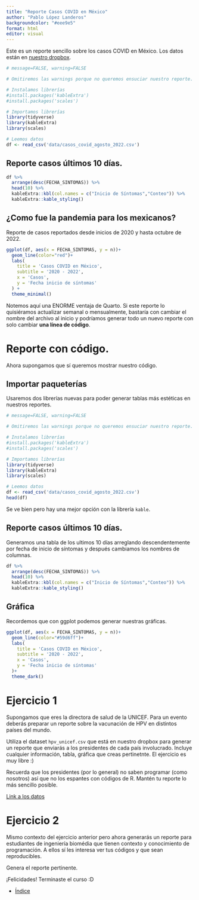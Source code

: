 ```yaml
---
title: "Reporte Casos COVID en México"
author: "Pablo López Landeros"
backgroundcolor: "#eee9e5"
format: html
editor: visual
---
```

Este es un reporte sencillo sobre los casos COVID en México. Los datos están en [nuestro dropbox](https://www.dropbox.com/sh/yd73542zaptsjti/AAByxnocfxM2FCoh7LjRg8Gwa/datos?dl=0&preview=casos_covid_agosto_2022.csv&subfolder_nav_tracking=1). 

```r
# message=FALSE, warning=FALSE

# Omitiremos las warnings porque no queremos ensuciar nuestro reporte. Notemos que instalaremos y usaremos dos librerías nuevas.

# Instalamos librerías
#install.packages('kableExtra')
#install.packages('scales')

# Importamos librerías
library(tidyverse)
library(kableExtra)
library(scales)

# Leemos datos
df <- read_csv('data/casos_covid_agosto_2022.csv')
```

## Reporte casos últimos 10 días. 

```r
df %>% 
  arrange(desc(FECHA_SINTOMAS)) %>% 
  head(10) %>% 
  kableExtra::kbl(col.names = c("Inicio de Síntomas","Conteo")) %>%
  kableExtra::kable_styling()
```

## ¿Como fue la pandemia para los mexicanos?

Reporte de casos reportados desde inicios de 2020 y hasta octubre de 2022.

```r
ggplot(df, aes(x = FECHA_SINTOMAS, y = n))+
  geom_line(color="red")+
  labs(
    title = 'Casos COVID en México',
    subtitle = '2020 - 2022',
    x = 'Casos',
    y = 'Fecha inicio de síntomas'
  ) +
  theme_minimal()
```
::: callout-note
Notemos aquí una ENORME ventaja de Quarto. Si este reporte lo quisiéramos actualizar semanal o mensualmente, bastaría con cambiar el nombre del archivo al inicio y podríamos generar todo un nuevo reporte con solo cambiar **una línea de código**. 
:::


# Reporte con código.

Ahora supongamos que sí queremos mostrar nuestro código.

## Importar paqueterías
Usaremos dos librerías nuevas para poder generar tablas más estéticas en nuestros reportes. 
```r
# message=FALSE, warning=FALSE

# Omitiremos las warnings porque no queremos ensuciar nuestro reporte. Notemos que instalaremos y usaremos dos librerías nuevas.

# Instalamos librerías
#install.packages('kableExtra')
#install.packages('scales')

# Importamos librerías
library(tidyverse)
library(kableExtra)
library(scales)

# Leemos datos
df <- read_csv('data/casos_covid_agosto_2022.csv')
head(df)
```

Se ve bien pero hay una mejor opción con la librería `kable`. 

## Reporte casos últimos 10 días. 
Generamos una tabla de los ultimos 10 días arreglando descendentemente por fecha de inicio de síntomas y después cambiamos los nombres de columnas.
```r
df %>% 
  arrange(desc(FECHA_SINTOMAS)) %>% 
  head(10) %>% 
  kableExtra::kbl(col.names = c("Inicio de Síntomas","Conteo")) %>%
  kableExtra::kable_styling()
```

## Gráfica
Recordemos que con ggplot podemos generar nuestras gráficas. 


```r
ggplot(df, aes(x = FECHA_SINTOMAS, y = n))+
  geom_line(color="#59d6ff")+
  labs(
    title = 'Casos COVID en México',
    subtitle = '2020 - 2022',
    x = 'Casos',
    y = 'Fecha inicio de síntomas'
  )+
  theme_dark()
```


# Ejercicio 1

Supongamos que eres la directora de salud de la UNICEF. Para un evento deberás preparar un reporte sobre la vacunación de HPV en distintos países del mundo.

Utiliza el dataset `hpv_unicef.csv` que está en nuestro dropbox para generar un reporte que enviarás a los presidentes de cada país involucrado. Incluye cualquier información, tabla, gráfica que creas pertinetnte. El ejercicio es muy libre :)

::: callout-note
Recuerda que los presidentes (por lo general) no saben programar (como nosotros) así que no los espantes con códigos de R. Mantén tu reporte lo más sencillo posible.  
:::


[Link a los datos](https://www.dropbox.com/sh/yd73542zaptsjti/AAByxnocfxM2FCoh7LjRg8Gwa/datos?dl=0&preview=hpv_unicef.csv&subfolder_nav_tracking=1)

# Ejercicio 2

Mismo contexto del ejercicio anterior pero ahora generarás un reporte para estudiantes de  ingeniería biomédia que tienen contexto y conocimiento de programación. A ellos sí les interesa ver tus códigos y que sean reproducibles. 

Genera el reporte pertinente.

¡Felicidades! Terminaste el curso :D

- [Índice](https://pablolopez2733.github.io/Quarto-Tutorial/)